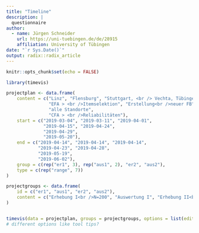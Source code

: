 ```yaml
---
title: "Timeline"
description: |
  questionnaire
author:
  - name: Jürgen Schneider
    url: https://uni-tuebingen.de/de/28915
    affiliation: University of Tübingen
date: "`r Sys.Date()`"
output: radix::radix_article
---
```


```r
knitr::opts_chunk$set(echo = FALSE)
```

``` r
library(timevis)

projectplan <- data.frame(
    content = c("Linz", "Flensburg", "Stuttgart, <br /> Vechta, Tübingen", 
                "EFA > <br />Itemselektion", "Erstellung<br />neuer FB", 
                "alle Standorte", 
                "CFA > <br />Reliabilitäten"),
    start = c("2019-03-04", "2019-03-11", "2019-04-01",
              "2019-04-15", "2019-04-24", 
              "2019-04-29", 
              "2019-05-20"),
    end = c("2019-04-14", "2019-04-14", "2019-04-14", 
            "2019-04-23", "2019-04-28", 
            "2019-05-19", 
            "2019-06-02"),
    group = c(rep("er1", 3), rep("aus1", 2), "er2", "aus2"),
    type = c(rep("range", 7))
)

projectgroups <- data.frame(
    id = c("er1", "aus1", "er2", "aus2"),
    content = c("Erhebung I<br />N=200", "Auswertung I", "Erhebung II<br />N=200", "Auswertung II") 
)


timevis(data = projectplan, groups = projectgroups, options = list(editable = F))
# different options like tool tips?
```